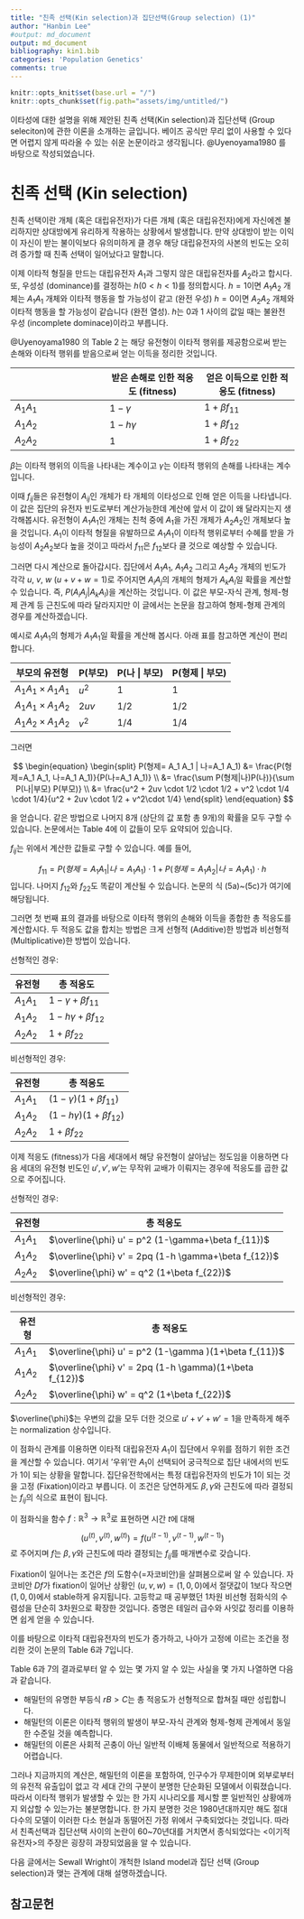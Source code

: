 ```yaml
---
title: "친족 선택(Kin selection)과 집단선택(Group selection) (1)"
author: "Hanbin Lee"
#output: md_document
output: md_document
bibliography: kin1.bib
categories: 'Population Genetics'
comments: true
---
```


```r
knitr::opts_knit$set(base.url = "/")
knitr::opts_chunk$set(fig.path="assets/img/untitled/")
```

이타성에 대한 설명을 위해 제안된 친족 선택(Kin selection)과 집단선택 (Group seleciton)에 관한 이론을 소개하는 글입니다.
베이즈 공식만 무리 없이 사용할 수 있다면 어렵지 않게 따라올 수 있는 쉬운 논문이라고 생각됩니다.
@Uyenoyama1980 를 바탕으로 작성되었습니다.

# 친족 선택 (Kin selection)

친족 선택이란 개체 (혹은 대립유전자)가 다른 개체 (혹은 대립유전자)에게 자신에겐 불리하지만 상대방에게 유리하게 작용하는 상황에서 발생합니다.
만약 상대방이 받는 이익이 자신이 받는 불이익보다 유의미하게 클 경우 해당 대립유전자의 사본의 빈도는 오히려 증가할 때 친족 선택이 일어났다고 말합니다.

이제 이타적 형질을 만드는 대립유전자 $A_1$과 그렇지 않은 대립유전자를 $A_2$라고 합시다. 또, 우성성 (dominance)를 결정하는 $h (0<h<1)$를 정의합시다.
$h=1$이면 $A_1 A_2$ 개체는 $A_1 A_1$ 개체와 이타적 행동을 할 가능성이 같고 (완전 우성) $h=0$이면 $A_2 A_2$ 개체와 이타적 행동을 할 가능성이 같습니다 (완전 열성).
$h$는 0과 1 사이의 값일 때는 불완전 우성 (incomplete dominace)이라고 부릅니다.

@Uyenoyama1980 의 Table 2 는 해당 유전형이 이타적 행위를 제공함으로써 받는 손해와 이타적 행위를 받음으로써 얻는 이득을 정리한 것입니다.

|   | 받은 손해로 인한 적응도 (fitness) | 얻은 이득으로 인한 적응도 (fitness) | 
|---|---|---|
| $A_1 A_1$ | $1-\gamma$ | $1+\beta f_{11}$ |
| $A_1 A_2$ | $1-h \gamma$ | $1+\beta f_{12}$ |
| $A_2 A_2$ | 1 | $1+\beta f_{22}$ |

$\beta$는 이타적 행위의 이득을 나타내는 계수이고 $\gamma$는 이타적 행위의 손해를 나타내는 계수입니다.

이때 $f_{ij}$들은 유전형이 $A_{ij}$인 개체가 타 개체의 이타성으로 인해 얻은 이득을 나타냅니다.
이 값은 집단의 유전자 빈도로부터 계산가능한데 계산에 앞서 이 값이 왜 달라지는지 생각해봅시다.
유전형이 $A_1 A_1$인 개체는 친척 중에 $A_1$을 가진 개체가 $A_2 A_2$인 개체보다 높을 것입니다.
$A_1$이 이타적 형질을 유발하므로 $A_1 A_1$이 이타적 행위로부터 수혜를 받을 가능성이 $A_2 A_2$보다 높을 것이고 따라서 $f_{11}$은 $f_{12}$보다 클 것으로 예상할 수 있습니다.

그러면 다시 계산으로 돌아갑시다.
집단에서 $A_1 A_1$, $A_1 A_2$ 그리고 $A_2 A_2$ 개체의 빈도가 각각 $u$, $v$, $w$ ($u+v+w=1$)로 주어지면 $A_i A_j$의 개체의 형제가 $A_k A_l$일 확률을 계산할 수 있습니다.
즉, $P(A_i A_j | A_k A_l)$을 계산하는 것입니다.
이 값은 부모-자식 관계, 형제-형제 관계 등 근친도에 따라 달라지지만 이 글에서는 논문을 참고하여 형제-형제 관계의 경우를 계산하겠습니다.

예시로 $A_1 A_1$의 형제가 $A_1 A_1$일 확률을 계산해 봅시다.
아래 표를 참고하면 계산이 편리합니다.

|부모의 유전형| P(부모) | P(나 \| 부모) | P(형제 \| 부모) |
|---|---|---|---|
|$A_1 A_1 \times A_1 A_1$| $u^2$| $1$ | $1$ |
|$A_1 A_1 \times A_1 A_2$| $2uv$| $1/2$| $1/2$| 
|$A_1 A_2 \times A_1 A_2$| $v^2$| $1/4$| $1/4$|

그러면

$$
\begin{equation}
\begin{split}
P(형제= A_1 A_1 | 나=A_1 A_1) &= \frac{P(형제=A_1 A_1, 나=A_1 A_1)}{P(나=A_1 A_1)} \\ 
&= \frac{\sum P(형제|나)P(나)}{\sum P(나|부모) P(부모)} \\
&= \frac{u^2 + 2uv \cdot 1/2 \cdot 1/2 + v^2 \cdot 1/4 \cdot 1/4}{u^2 + 2uv \cdot 1/2 + v^2\cdot 1/4}
\end{split}
\end{equation}
$$

을 얻습니다.
같은 방법으로 나머지 8개 (상단의 값 포함 총 9개)의 확률을 모두 구할 수 있습니다.
논문에서는 Table 4에 이 값들이 모두 요약되어 있습니다.

$f_{ij}$는 위에서 계산한 값들로 구할 수 있습니다.
예를 들어,

$$f_{11} = P(형제=A_1 A_1 |나=A_1 A_1) \cdot 1 + P(형제=A_1 A_2|나=A_1 A_1) \cdot h$$
입니다.
나머지 $f_{12}$와 $f_{22}$도 똑같이 계산될 수 있습니다.
논문의 식 (5a)~(5c)가 여기에 해당됩니다.

그러면 첫 번째 표의 결과를 바탕으로 이타적 행위의 손해와 이득을 종합한 총 적응도를 계산합시다.
두 적응도 값을 합치는 방법은 크게 선형적 (Additive)한 방법과 비선형적 (Multiplicative)한 방법이 있습니다.

선형적인 경우:

|유전형 | 총 적응도|
|---|---|
| $A_1 A_1$ | $1-\gamma+\beta f_{11}$ |
| $A_1 A_2$ | $1-h \gamma+\beta f_{12}$ |
| $A_2 A_2$ | $1+\beta f_{22}$ |

비선형적인 경우:

|유전형 | 총 적응도|
|---|---|
| $A_1 A_1$ | $(1-\gamma )(1+\beta f_{11})$ |
| $A_1 A_2$ | $(1-h \gamma)(1+\beta f_{12})$ |
| $A_2 A_2$ | $1+\beta f_{22}$ |

이제 적응도 (fitness)가 다음 세대에서 해당 유전형이 살아남는 정도임을 이용하면 다음 세대의 유전형 빈도인 $u', v', w'$는 무작위 교배가 이뤄지는 경우에 적응도를 곱한 값으로 주어집니다.

선형적인 경우:

|유전형 | 총 적응도|
|---|---|
| $A_1 A_1$ | $\overline{\phi} u' = p^2 (1-\gamma+\beta f_{11})$ |
| $A_1 A_2$ | $\overline{\phi} v' = 2pq (1-h \gamma+\beta f_{12})$ |
| $A_2 A_2$ | $\overline{\phi} w' = q^2 (1+\beta f_{22})$ |

비선형적인 경우:

|유전형 | 총 적응도|
|---|---|
| $A_1 A_1$ | $\overline{\phi} u' = p^2 (1-\gamma )(1+\beta f_{11})$ |
| $A_1 A_2$ | $\overline{\phi} v' = 2pq (1-h \gamma)(1+\beta f_{12})$ |
| $A_2 A_2$ | $\overline{\phi} w' = q^2 (1+\beta f_{22})$ |

$\overline{\phi}$는 우변의 값을 모두 더한 것으로 $u'+v'+w'=1$을 만족하게 해주는 normalization 상수입니다.

이 점화식 관계를 이용하면 이타적 대립유전자 $A_1$이 집단에서 우위를 점하기 위한 조건을 계산할 수 있습니다.
여기서 '우위'란 $A_1$이 선택되어 궁극적으로 집단 내에서의 빈도가 $1$이 되는 상황을 말합니다.
집단유전학에서는 특정 대립유전자의 빈도가 $1$이 되는 것을 고정 (Fixation)이라고 부릅니다.
이 조건은 당연하게도 $\beta, \gamma$와 근친도에 따라 결정되는 $f_{ij}$의 식으로 표현이 됩니다.

이 점화식을 함수 $f:\mathbb{R}^3 \rightarrow \mathbb{R}^3$로 표현하면 시간 $t$에 대해

$$ (u^{(t)}, v^{(t)}, w^{(t)}) = f(u^{(t-1)}, v^{(t-1)}, w^{(t-1)}) $$
로 주어지며 $f$는 $\beta, \gamma$와 근친도에 따라 결정되는 $f_{ij}$를 매개변수로 갖습니다.

Fixation이 일어나는 조건은 $f$의 도함수(=자코비안)을 살펴봄으로써 알 수 있습니다.
자코비안 $Df$가 fixation이 일어난 상황인 $(u,v,w)=(1,0,0)$에서 절댓값이 1보다 작으면 $(1,0,0)$에서 stable하게 유지됩니다.
고등학교 때 공부했던 1차원 비선형 점화식의 수렴성을 단순히 3차원으로 확장한 것입니다.
증명은 테일러 급수와 사잇값 정리를 이용하면 쉽게 얻을 수 있습니다.

이를 바탕으로 이타적 대립유전자의 빈도가 증가하고, 나아가 고정에 이르는 조건을 정리한 것이 논문의 Table 6과 7입니다.

Table 6과 7의 결과로부터 알 수 있는 몇 가지 알 수 있는 사실을 몇 가지 나열하면 다음과 같습니다.

* 해밀턴의 유명한 부등식 $rB>C$는 총 적응도가 선형적으로 합쳐질 때만 성립합니다.
* 해밀턴의 이론은 이타적 행위의 발생이 부모-자식 관계와 형제-형제 관계에서 동일한 수준일 것을 예측합니다.
* 해밀턴의 이론은 사회적 곤충이 아닌 일반적 이배체 동물에서 일반적으로 적용하기 어렵습니다.

그러나 지금까지의 계산은, 해밀턴의 이론을 포함하여, 인구수가 무제한이며 외부로부터의 유전적 유출입이 없고 각 세대 간의 구분이 분명한 단순화된 모델에서 이뤄졌습니다.
따라서 이타적 행위가 발생할 수 있는 한 가지 시나리오를 제시할 뿐 일반적인 상황에까지 외삽할 수 있는가는 불분명합니다.
한 가지 분명한 것은 1980년대까지만 해도 절대다수의 모델이 이러한 다소 현실과 동떨어진 가정 위에서 구축되었다는 것입니다. 
따라서 친족선택과 집단선택 사이의 논란이 60~70년대를 거치면서 종식되었다는 <이기적 유전자>의 주장은 굉장히 과장되었음을 알 수 있습니다.

다음 글에서는 Sewall Wright이 개척한 Island model과 집단 선택 (Group selection)과 맺는 관계에 대해 설명하겠습니다.

## 참고문헌